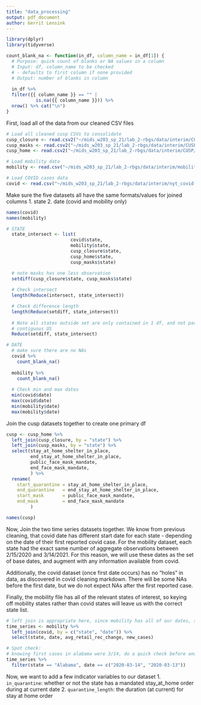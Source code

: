 ```yaml
---
title: "data_processing"
output: pdf_document
author: Gerrit Lensink
---
```

```r
library(dplyr)
library(tidyverse)
```

```r
count_blank_na <- function(in_df, column_name = in_df[1]) {
  # Purpose: quick count of blanks or NA values in a column
  # Input: df, column_name to be checked 
  # - defaults to first column if none provided
  # Output: number of blanks in column
  
  in_df %>%
  filter({{ column_name }} == "" | 
           is.na({{ column_name }})) %>%
  nrow() %>% cat("\n")
}

```

First, load all of the data from our cleaned CSV files
```r
# Load all cleaned cusp CSVs to consolidate
cusp_closure <- read.csv2("~/mids_w203_sp_21/lab_2-rbgs/data/interim/CUSP/closures_and_reopening.csv")
cusp_masks <- read.csv2("~/mids_w203_sp_21/lab_2-rbgs/data/interim/CUSP/face_masks.csv")
cusp_home <- read.csv2("~/mids_w203_sp_21/lab_2-rbgs/data/interim/CUSP/stay_at_home.csv")

# Load mobility data
mobility <- read.csv("~/mids_w203_sp_21/lab_2-rbgs/data/interim/mobility.csv")

# Load COVID cases data
covid <- read.csv("~/mids_w203_sp_21/lab_2-rbgs/data/interim/nyt_covid.csv")
```

Make sure the five datasets all have the same formats/values for joined columns
1. state
2. date (covid and mobility only)

```r
names(covid)
names(mobility)

# STATE
  state_intersect <- list(
                        covid$state, 
                        mobility$state, 
                        cusp_closure$state, 
                        cusp_home$state, 
                        cusp_masks$state)

  # note masks has one less observation
  setdiff(cusp_closure$state, cusp_masks$state)
    
  # Check intersect
  length(Reduce(intersect, state_intersect))

  # Check difference length
  length(Reduce(setdiff, state_intersect))
  
  # Note all states outside set are only contained in 1 df, and not part of 
  # contiguous US
  Reduce(setdiff, state_intersect)

# DATE
  # make sure there are no NAs
  covid %>%
    count_blank_na()
  
  mobility %>%
    count_blank_na()
  
  # Check min and max dates
  min(covid$date)
  max(covid$date)
  min(mobility$date)
  max(mobility$date)
```

Join the cusp datasets together to create one primary df
```r
cusp <- cusp_home %>%
  left_join(cusp_closure, by = "state") %>%
  left_join(cusp_masks, by = "state") %>%
  select(stay_at_home_shelter_in_place, 
         end_stay_at_home_shelter_in_place, 
         public_face_mask_mandate, 
         end_face_mask_mandate,
         ) %>%
  rename(
    start_quarantine = stay_at_home_shelter_in_place, 
    end_quarantine   = end_stay_at_home_shelter_in_place, 
    start_mask       = public_face_mask_mandate, 
    end_mask         = end_face_mask_mandate
         )

names(cusp)
```


Now, Join the two time series datasets together. We know from previous cleaning, that covid date has different start date for each state - depending on the date of their first reported covid case. For the mobility dataset, each state had the exact same number of aggregate observations between 2/15/2020 and 3/14/2021. For this reason, we will use these dates as the set of base dates, and augment with any information available from covid. 

Additionally, the covid dataset (once first date occurs) has no "holes" in data, as discovered in covid cleaning markdown. There will be some NAs before the first date, but we do not expect NAs after the first reported case. 

Finally, the mobility file has all of the relevant states of interest, so keying off mobility states rather than covid states will leave us with the correct state list. 
```r

# left join is appropriate here, since mobility has all of our dates, states, of interest
time_series <- mobility %>% 
  left_join(covid, by = c("state", "date")) %>%
  select(state, date, avg_retail_rec_change, new_cases)

# Spot check: 
# knowing first cases in alabama were 3/14, do a quick check before and after
time_series %>%
  filter(state == "Alabama", date == c("2020-03-14", "2020-03-13"))
```

Now, we want to add a few indicator variables to our dataset
1. `in_quarantine`: whether or not the state has a mandated stay_at_home order during at current date
2. `quarantine_length`: the duration (at current) for stay at home order

```r

```

